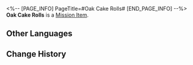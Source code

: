 <%-- [PAGE_INFO]
PageTitle=#Oak Cake Rolls#
[END_PAGE_INFO] --%>
{{Item Infobox
|id          = 150044
|image       = Item Oak Cake Rolls.png{{subst:void|<!--$UPLOAD:<<SpriteOutput/ItemIcon/408612.png>-<Item Oak Cake Rolls.png>-<Item Icons>>-->}}
|type        = Mission Item
|invCategory = Missions
|rarity      = 3
|effect      = 
|description = Legend has it that poor inhabitants of border planets would add wood chips to their bread to satiate their hunger. Over time, this practice evolved into a peculiar tradition among aristocrats, symbolizing a "reverence" for the humble past.<br />This product features a variety of botanical additives, closely resembling an oak branch in terms of both appearance and composition, and only the most ambitious and determined individuals can consume it.
}}
{{Description|''"Politicians from the Oak Family take pride in eating it without flinching, for they believe it to be a formidable feat."''}}
'''Oak Cake Rolls''' is a [[Mission Item]].

==Other Languages==
{{Other Languages
|en   = Oak Cake Rolls
|zhs  = 橡木蛋糕卷
|zht  = 橡木蛋糕捲
|ja   = オークロール
|ko   = 참나무 롤케이크
|es   = Pastel de roble
|fr   = Gâteau roulé Vieux-Chêne
|ru   = Дубовый рулет
|th   = Oak Cake Rolls
|vi   = Bông Lan Cuộn Gỗ Sồi
|de   = Eichen-Biskuitrollen
|id   = Oak Cake Roll
|pt   = Rocamboles de Carvalho
}}

==Change History==
{{Change History|2.2}}